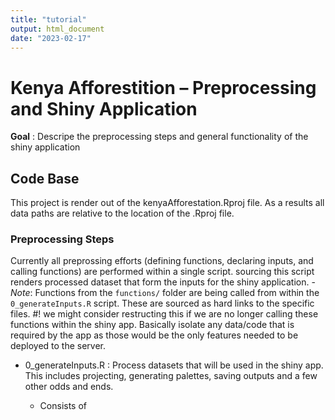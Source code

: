 ---
title: "tutorial"
output: html_document
date: "2023-02-17"
---

# Kenya Afforestition -- Preprocessing and Shiny Application 

**Goal** : Descripe the preprocessing steps and general functionality of the shiny application 


## Code Base 

This project is render out of the kenyaAfforestation.Rproj file. As a results all data paths are relative to the location of the .Rproj file. 

### Preprocessing Steps 

Currently all preprossing efforts (defining functions, declaring inputs, and calling functions) are performed within a single script. sourcing this script renders processed dataset that form the inputs for the shiny application. 
- *Note*: Functions from the `functions/` folder are being called from within the `0_generateInputs.R` script. These are sourced as hard links to the specific files.
#! we might consider restructing this if we are no longer calling these functions within the shiny app. Basically isolate any data/code that is required by the app as those would be the only features needed to be deployed to the server. 

- 0_generateInputs.R : Process datasets that will be used in the shiny app. This includes projecting, generating palettes, saving outputs and a few other odds and ends. 

  - Consists of 